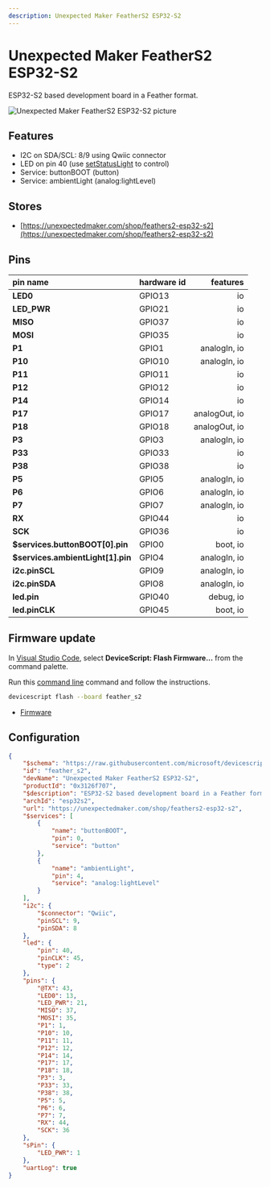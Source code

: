 ```yaml
---
description: Unexpected Maker FeatherS2 ESP32-S2
---
```

# Unexpected Maker FeatherS2 ESP32-S2


ESP32-S2 based development board in a Feather format.


![Unexpected Maker FeatherS2 ESP32-S2 picture](https://microsoft.github.io/jacdac-docs/images/devices/unexpected-maker/feathers2esp32s2v20.catalog.jpg)

## Features

-  I2C on SDA/SCL: 8/9 using Qwiic connector
-  LED on pin 40  (use [setStatusLight](/developer/status-light) to control)
-  Service: buttonBOOT (button)
-  Service: ambientLight (analog:lightLevel)

## Stores

-  [https://unexpectedmaker.com/shop/feathers2-esp32-s2](https://unexpectedmaker.com/shop/feathers2-esp32-s2)

## Pins

| pin name | hardware id | features |
|:---------|:------------|---------:|
| **LED0** |  GPIO13 |  io |
| **LED_PWR** |  GPIO21 |  io |
| **MISO** |  GPIO37 |  io |
| **MOSI** |  GPIO35 |  io |
| **P1** |  GPIO1 |  analogIn,  io |
| **P10** |  GPIO10 |  analogIn,  io |
| **P11** |  GPIO11 |  io |
| **P12** |  GPIO12 |  io |
| **P14** |  GPIO14 |  io |
| **P17** |  GPIO17 |  analogOut,  io |
| **P18** |  GPIO18 |  analogOut,  io |
| **P3** |  GPIO3 |  analogIn,  io |
| **P33** |  GPIO33 |  io |
| **P38** |  GPIO38 |  io |
| **P5** |  GPIO5 |  analogIn,  io |
| **P6** |  GPIO6 |  analogIn,  io |
| **P7** |  GPIO7 |  analogIn,  io |
| **RX** |  GPIO44 |  io |
| **SCK** |  GPIO36 |  io |
| **$services.buttonBOOT[0].pin** |  GPIO0 |  boot,  io |
| **$services.ambientLight[1].pin** |  GPIO4 |  analogIn,  io |
| **i2c.pinSCL** |  GPIO9 |  analogIn,  io |
| **i2c.pinSDA** |  GPIO8 |  analogIn,  io |
| **led.pin** |  GPIO40 |  debug,  io |
| **led.pinCLK** |  GPIO45 |  boot,  io |



## Firmware update

In [Visual Studio Code](/getting-started/vscode),
select **DeviceScript: Flash Firmware...** from the command palette.
        
Run this [command line](/api/cli) command and follow the instructions.

```bash
devicescript flash --board feather_s2
```


- [Firmware](https://github.com/microsoft/devicescript-esp32/releases/latest/download/devicescript-esp32s2-feather_s2-0x1000.bin)

## Configuration

```json title="feather_s2.json"
{
    "$schema": "https://raw.githubusercontent.com/microsoft/devicescript-esp32/main/boards/esp32deviceconfig.schema.json",
    "id": "feather_s2",
    "devName": "Unexpected Maker FeatherS2 ESP32-S2",
    "productId": "0x3126f707",
    "$description": "ESP32-S2 based development board in a Feather format.",
    "archId": "esp32s2",
    "url": "https://unexpectedmaker.com/shop/feathers2-esp32-s2",
    "$services": [
        {
            "name": "buttonBOOT",
            "pin": 0,
            "service": "button"
        },
        {
            "name": "ambientLight",
            "pin": 4,
            "service": "analog:lightLevel"
        }
    ],
    "i2c": {
        "$connector": "Qwiic",
        "pinSCL": 9,
        "pinSDA": 8
    },
    "led": {
        "pin": 40,
        "pinCLK": 45,
        "type": 2
    },
    "pins": {
        "@TX": 43,
        "LED0": 13,
        "LED_PWR": 21,
        "MISO": 37,
        "MOSI": 35,
        "P1": 1,
        "P10": 10,
        "P11": 11,
        "P12": 12,
        "P14": 14,
        "P17": 17,
        "P18": 18,
        "P3": 3,
        "P33": 33,
        "P38": 38,
        "P5": 5,
        "P6": 6,
        "P7": 7,
        "RX": 44,
        "SCK": 36
    },
    "sPin": {
        "LED_PWR": 1
    },
    "uartLog": true
}
```

